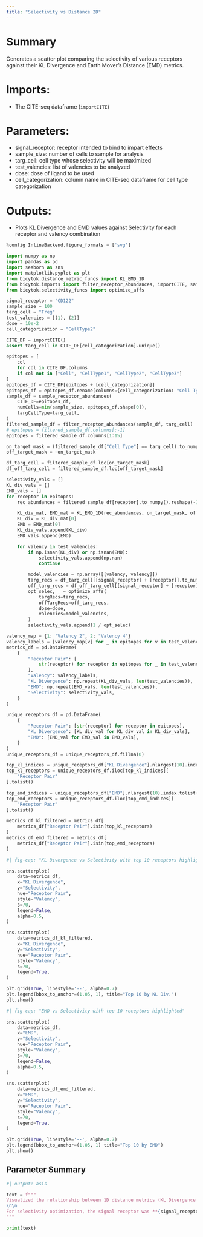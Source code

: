 ```yaml
---
title: "Selectivity vs Distance 2D"
---
```


# Summary
Generates a scatter plot comparing the selectivity of various receptors against their KL Divergence and Earth Mover's Distance (EMD) metrics.

# Imports:
- The CITE-seq dataframe (`importCITE`)

# Parameters:
- signal_receptor: receptor intended to bind to impart effects
- sample_size: number of cells to sample for analysis
- targ_cell: cell type whose selectivity will be maximized
- test_valencies: list of valencies to be analyzed
- dose: dose of ligand to be used
- cell_categorization: column name in CITE-seq dataframe for cell type categorization

# Outputs:
- Plots KL Divergence and EMD values against Selectivity for each receptor and valency combination

```python
%config InlineBackend.figure_formats = ['svg']

import numpy as np
import pandas as pd
import seaborn as sns
import matplotlib.pyplot as plt
from bicytok.distance_metric_funcs import KL_EMD_1D
from bicytok.imports import filter_receptor_abundances, importCITE, sample_receptor_abundances
from bicytok.selectivity_funcs import optimize_affs

signal_receptor = "CD122"
sample_size = 100
targ_cell = "Treg"
test_valencies = [(1), (2)]
dose = 10e-2
cell_categorization = "CellType2"

CITE_DF = importCITE()
assert targ_cell in CITE_DF[cell_categorization].unique()

epitopes = [
    col
    for col in CITE_DF.columns
    if col not in ["Cell", "CellType1", "CellType2", "CellType3"]
]
epitopes_df = CITE_DF[epitopes + [cell_categorization]]
epitopes_df = epitopes_df.rename(columns={cell_categorization: "Cell Type"})
sample_df = sample_receptor_abundances(
    CITE_DF=epitopes_df,
    numCells=min(sample_size, epitopes_df.shape[0]),
    targCellType=targ_cell,
)
filtered_sample_df = filter_receptor_abundances(sample_df, targ_cell)
# epitopes = filtered_sample_df.columns[:-1]
epitopes = filtered_sample_df.columns[1:15]

on_target_mask = (filtered_sample_df["Cell Type"] == targ_cell).to_numpy()
off_target_mask = ~on_target_mask

df_targ_cell = filtered_sample_df.loc[on_target_mask]
df_off_targ_cell = filtered_sample_df.loc[off_target_mask]

selectivity_vals = []
KL_div_vals = []
EMD_vals = []
for receptor in epitopes:
    rec_abundances = filtered_sample_df[receptor].to_numpy().reshape(-1, 1)

    KL_div_mat, EMD_mat = KL_EMD_1D(rec_abundances, on_target_mask, off_target_mask)
    KL_div = KL_div_mat[0]
    EMD = EMD_mat[0]
    KL_div_vals.append(KL_div)
    EMD_vals.append(EMD)

    for valency in test_valencies:
        if np.isnan(KL_div) or np.isnan(EMD):
            selectivity_vals.append(np.nan)
            continue

        model_valencies = np.array([[valency, valency]])
        targ_recs = df_targ_cell[[signal_receptor] + [receptor]].to_numpy()
        off_targ_recs = df_off_targ_cell[[signal_receptor] + [receptor]].to_numpy()
        opt_selec, _ = optimize_affs(
            targRecs=targ_recs,
            offTargRecs=off_targ_recs,
            dose=dose,
            valencies=model_valencies,
        )
        selectivity_vals.append(1 / opt_selec)

valency_map = {1: "Valency 2", 2: "Valency 4"}
valency_labels = [valency_map[v] for _ in epitopes for v in test_valencies]
metrics_df = pd.DataFrame(
    {
        "Receptor Pair": [
            str(receptor) for receptor in epitopes for _ in test_valencies
        ],
        "Valency": valency_labels,
        "KL Divergence": np.repeat(KL_div_vals, len(test_valencies)),
        "EMD": np.repeat(EMD_vals, len(test_valencies)),
        "Selectivity": selectivity_vals,
    }
)

unique_receptors_df = pd.DataFrame(
    {
        "Receptor Pair": [str(receptor) for receptor in epitopes],
        "KL Divergence": [KL_div_val for KL_div_val in KL_div_vals],
        "EMD": [EMD_val for EMD_val in EMD_vals],
    }
)
unique_receptors_df = unique_receptors_df.fillna(0)

top_kl_indices = unique_receptors_df["KL Divergence"].nlargest(10).index.tolist()
top_kl_receptors = unique_receptors_df.iloc[top_kl_indices][
    "Receptor Pair"
].tolist()

top_emd_indices = unique_receptors_df["EMD"].nlargest(10).index.tolist()
top_emd_receptors = unique_receptors_df.iloc[top_emd_indices][
    "Receptor Pair"
].tolist()

metrics_df_kl_filtered = metrics_df[
    metrics_df["Receptor Pair"].isin(top_kl_receptors)
]
metrics_df_emd_filtered = metrics_df[
    metrics_df["Receptor Pair"].isin(top_emd_receptors)
]
```

```python
#| fig-cap: "KL Divergence vs Selectivity with top 10 receptors highlighted"

sns.scatterplot(
    data=metrics_df,
    x="KL Divergence",
    y="Selectivity",
    hue="Receptor Pair",
    style="Valency",
    s=70,
    legend=False,
    alpha=0.5,
)

sns.scatterplot(
    data=metrics_df_kl_filtered,
    x="KL Divergence",
    y="Selectivity",
    hue="Receptor Pair",
    style="Valency",
    s=70,
    legend=True,
)

plt.grid(True, linestyle='--', alpha=0.7)
plt.legend(bbox_to_anchor=(1.05, 1), title="Top 10 by KL Div.")
plt.show()
```

```python
#| fig-cap: "EMD vs Selectivity with top 10 receptors highlighted"

sns.scatterplot(
    data=metrics_df,
    x="EMD",
    y="Selectivity",
    hue="Receptor Pair",
    style="Valency",
    s=70,
    legend=False,
    alpha=0.5,
)

sns.scatterplot(
    data=metrics_df_emd_filtered,
    x="EMD",
    y="Selectivity",
    hue="Receptor Pair",
    style="Valency",
    s=70,
    legend=True,
)

plt.grid(True, linestyle='--', alpha=0.7)
plt.legend(bbox_to_anchor=(1.05, 1) title="Top 10 by EMD")
plt.show()
```

## Parameter Summary
```python
#| output: asis

text = f"""
Visualized the relationship between 1D distance metrics (KL Divergence and EMD) and 2D selectivity. Target cells were **{targ_cell}**s, compared against all other cell types. The analysis was performed on **{sample_size}** cells sampled from the CITE-seq dataset.
\n\n
For selectivity optimization, the signal receptor was **{signal_receptor}**, with bivalent and tetravalent complexes at a dose of **{dose}**. The epitopes analyzed were **{', '.join(epitopes)}**, which served as the target receptors for selectivity optimization and as the single receptor distributions for 1D EMD and KL div. calculations.
"""

print(text)
```
